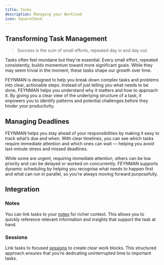 ```yaml
---
title: Tasks
description: Managing your Workload
icon: SquareCheck
---
```


## Transforming Task Management

> Success is the sum of small efforts, repeated day in and day out.

Tasks often feel mundane but they're essential. Every small effort, repeated consistently, builds momentum toward more significant goals. While they may seem trivial in the moment, these tasks shape our growth over time.

<span className="font-medium">FEYNMAN</span> is designed to help you break down complex tasks and problems into clear, actionable steps. Instead of just telling you what needs to be done, FEYNMAN helps you understand why it matters and how to approach it. By giving you a clear view of the underlying structure of a task, it enpowers you to identify patterns and potential challenges before they hinder your productivity.

## Managing Deadlines

FEYNMAN helps you stay ahead of your responsibilities by making it easy to track what’s due and when. With clear timelines, you can see which tasks require immediate attention and which ones can wait — helping you avoid last-minute stress and missed deadlines.

While some are <span className="italic font-bold">urgent</span>, requiring immediate attention, others can be <span className="italic font-extralight">low priority</span> and can be delayed or worked on concurrently. FEYNMAN supports dynamic scheduling by helping you recognise what needs to happen first and what can run in parallel, so you're always moving forward purposefully.

## Integration

### Notes

You can link tasks to your [notes](/core/notes) for richer context. This allows you to quickly reference relevant information and insights that support the task at hand.

### Sessions

Link tasks to focused [sessions](/core/sessions) to create clear work blocks. This structured approach ensures that you’re dedicating uninterrupted time to important tasks.

